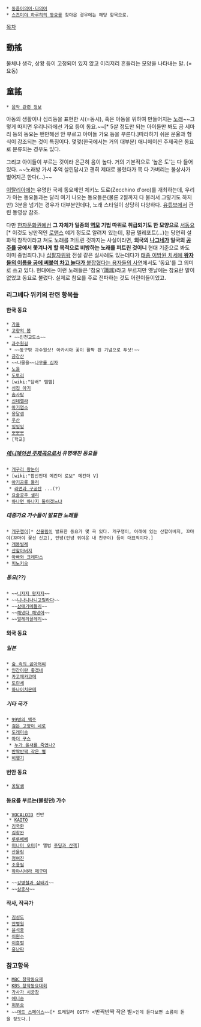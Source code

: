  * [[동음이의어·다의어]]
 * [[스즈미야 하루히의 동요]]를 찾아온 경우에는 해당 항목으로.


[[목차]]

== 動搖 ==
물체나 생각, 상황 등이 고정되어 있지 않고 이리저리 흔들리는 모양을 나타내는 말. (=요동)


== 童謠 ==
 * [[음악 관련 정보]]

아동의 생활이나 심리등을 표현한 시(=동시), 혹은 아동을 위하여 만들어지는 [[노래]]~~그렇게 따지면 우리나라에선 가요 등이 동요.~~[* 5살 정도만 되는 아이들만 봐도 곰 세마리 등의 동요는 왠만해선 안 부르고 아이돌 가요 등을 부른다.]따라하기 쉬운 운율과 형식이 강조되는 것이 특징이다.
몇몇(한국에서는 거의 대부분) 애니메이션 주제곡은 동요로 분류되는 경우도 있다.

그리고 아이들이 부르는 것이라 은근히 음이 높다. 거의 기본적으로 '높은 도'는 다 들어있다. ~~노래방 가서 추억 살린답시고 괜히 제대로 불렀다가 목 다 가버리는 불상사가 벌어지곤 한다(...)~~

[[이탈리아]]에는 유명한 국제 동요제인 체키노 도로(Zecchino d'oro)를 개최하는데, 우리가 아는 동요들과는 달리 여기 나오는 동요들은(물론 2절까지 다 불러서 그렇기도 하지만) 3분을 넘기는 경우가 대부분인데다, 노래 스타일이 상당히 다양하다. [[유튜브]]에서 관련 동영상 참조.

다만 [[한자문화권]]에선 '''그 자체가 일종의 [[역모]] 기법 따위로 취급되기도 한 모양으로''' [[서동요]][* 이것도 낭만적인 [[로맨스]] 얘기 정도로 알려져 있는데, 황금 텔레포트(...)는 당연히 설화적 창작이라고 쳐도 노래를 퍼트린 것까지는 사실이라면, '''외국의 [[나그네]]가 일국의 [[공주]]를 궁에서 쫓겨나게 할 목적으로 비방하는 노래를 퍼트린 것이니''' 현대 기준으로 봐도 이미 중범죄다.]나 [[십팔자위왕]] 전설 같은 실사례도 있는데다가 [http://sillok.history.go.kr/inspection/insp_king.jsp?id=kca_11302030_001&tabid=k 태종 이방원 치세에 '''왕자들의 이름을 공에 써붙여 차고 놀다가''' 붙잡혔다는 용자들의 사연]에서도 '동요'를 그 의미로 쓰고 있다. 현대에는 이런 노래들은 '참요'(讖謠)라고 부르지만 옛날에는 참요란 말이 없었고 동요로 불렀다. 실제로 참요를 주로 전파하는 것도 어린이들이었고.

=== 리그베다 위키의 관련 항목들 ===
==== 한국 동요 ====
 * [[가을]]
 * [[고향의 봄]]
  * ~~인천교도소~~
 * [[과수원길]]
  * ~~동구밖 과수원샷! 아카시아 꽃이 활짝 핀 기념으로 투샷!~~
 * [[금강산]]
 * ~~나물을~~[[나무를 심자]]
 * [[노을]]
 * [[도토리]]
 * [wiki:"담배" 맴맴] 
 * [[섬집 아기]]
 * [[솜사탕]]
 * [[신데렐라#s-1.3.4|신데렐라]]
 * [[아기염소]]
 * [[옹달샘]]
 * [[우산]]
 * [[잉잉잉]]
 * [[뽀뽀뽀]]
 * [학교]

===== [[애니송|애니메이션 주제곡]]으로서 유명해진 동요들 =====
 * [[개구리 왕눈이]]
 * [wiki:"합신전대 메칸더 로보" 메칸더 V]
 * [[아기공룡 둘리]]
  * [[라면과 구공탄]] ...(?)
 * [[요술공주 샐리]]
 * [[하나면 하나지 둘이겠느냐]]

===== 대중가요 가수들이 발표한 노래들 =====
 * [[개구쟁이]][* [[산울림]]이 발표한 동요가 몇 곡 있다. 개구쟁이, 아래에 있는 산할아버지, 꼬마야(꼬마야 꽃신 신고), 안녕(안녕 귀여운 내 친구야) 등이 대표적이다.]
 * [[개똥벌레]]
 * [[산할아버지]]
 * [[아빠와 크레파스]]
 * [[피노키오#s-5|피노키오]]

===== 동요(??) =====
 * ~~[[니자지 왕자지]]~~
 * ~~[[니나니나니고릴라다]]~~
 * ~~[[삼태기메들리]]~~
 * ~~[[해냈다 해냈어]]~~
 * ~~[[얼레리꼴레리]]~~
 
==== 외국 동요 ====
===== 일본 =====
 * [[숲 속의 곰아저씨]]
 * [[인간이란 좋겠네]]
 * [[카고메카고메]]
 * [[토랸세]]
 * [[하나이치몬메]]
===== 기타 국가 =====
 * [[99병의 맥주]]
 * [[검은 고양이 네로]]
 * [[도레미송]]
 * [[마더 구스]]
  * [[누가 울새를 죽였나?]]
 * [[반짝반짝 작은 별]]
 * [[비행기]]

==== 번안 동요 ====
 * [[옹달샘]]


==== 동요를 부르는(불렀던) 가수 ====
 * [[VOCALOID]] 전반
  * [[KAITO]]
 * [[김국환]]
 * [[김창완]]
 * [[루루베베]]
 * [[미나미 오미]][* 앨범 [http://www.amazon.co.jp/%E3%81%B7%E3%82%8A%E3%82%93%E3%81%A8%E3%81%8A%E3%81%95%E3%82%93%E3%81%BD-%E5%8D%97%E5%A4%AE%E7%BE%8E/dp/B0006ZJB4A 푸딩과 산책]]
 * [[산울림]]
 * [[정여진]]
 * [[조용필]]
 * [[하야시바라 메구미]]

 * ~~[[강병철과 삼태기]]~~
 * ~~[[삼총사]]~~

==== 작사, 작곡가 ====
 * [[김성도]]
 * [[안병원]]
 * [[윤석중]]
 * [[이원수]]
 * [[이흥렬]]
 * [[홍난파]]

=== 참고항목 ===
 * [[MBC 창작동요제]]
 * [[KBS 창작동요대회]]
 * [[가사가 시궁창]]
 * [[애니송]]
 * [[허무송]]
 * ~~[[데드 스페이스]]~~[* 트레일러 OST가 <반짝반짝 작은 별>인데 듣다보면 소름이 돋을 정도다.]
